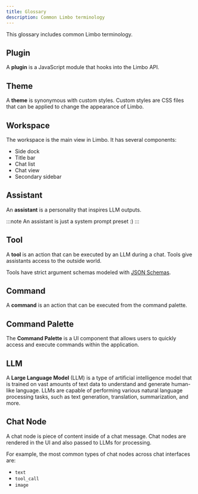 ```yaml
---
title: Glossary
description: Common Limbo terminology
---
```


This glossary includes common Limbo terminology.

## Plugin

A **plugin** is a JavaScript module that hooks into the Limbo API.

## Theme

A **theme** is synonymous with custom styles. Custom styles are CSS files that can be applied to change the appearance of Limbo.

## Workspace

The workspace is the main view in Limbo. It has several components:

- Side dock
- Title bar
- Chat list
- Chat view
- Secondary sidebar

## Assistant

An **assistant** is a personality that inspires LLM outputs.

:::note
An assistant is just a system prompt preset :)
:::

## Tool

A **tool** is an action that can be executed by an LLM during a chat. Tools give assistants access to the outside world.

Tools have strict argument schemas modeled with [JSON Schemas](https://json-schema.org).

## Command

A **command** is an action that can be executed from the command palette.

## Command Palette

The **Command Palette** is a UI component that allows users to quickly access and execute commands within the application.

## LLM

A **Large Language Model** (LLM) is a type of artificial intelligence model that is trained on vast amounts of text data to understand and generate human-like language. LLMs are capable of performing various natural language processing tasks, such as text generation, translation, summarization, and more.

## Chat Node

A chat node is piece of content inside of a chat message. Chat nodes are rendered in the UI and also passed to LLMs for processing.

For example, the most common types of chat nodes across chat interfaces are:

- `text`
- `tool_call`
- `image`
